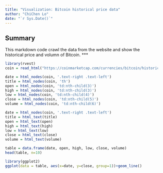 ```yaml
---
title: "Visualization: Bitcoin historical price data"
author: "ChiChen Lo"
date: "`r Sys.Date()`"
---
```

## Summary  
This markdown code crawl the data from the website and show the historical price and volumn of Bitcoin.
***
```r
library(rvest)
coin = read_html("https://coinmarketcap.com/currencies/bitcoin/historical-data/?start=20170101&end=20180410")

date = html_nodes(coin, '.text-right .text-left')
title = html_nodes(coin, 'th')
open = html_nodes(coin, 'td:nth-child(3)')
high = html_nodes(coin, 'td:nth-child(3)')
low = html_nodes(coin, 'td:nth-child(4)')
close = html_nodes(coin, 'td:nth-child(5)')
volume = html_nodes(coin, 'td:nth-child(6)')

date = html_nodes(coin, '.text-right .text-left')
title = html_text(title)
open = html_text(open)
high = html_text(high)
low = html_text(low)
close = html_text(close)
volume = html_text(volume)

table = data.frame(date, open, high, low, close, volume)
head(table, n=10)
```


```r
library(ggplot2)
ggplot(data = table, aes(x=date, y=close, group=1))+geom_line()
```